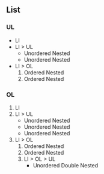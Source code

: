 ## List

### UL

- LI
- LI > UL
  - Unordered Nested
  - Unordered Nested
- LI > OL
  1. Ordered Nested
  2. Ordered Nested

### OL

1. LI
2. LI > UL
   - Unordered Nested
   - Unordered Nested
   - Unordered Nested
3. LI > OL
   1. Ordered Nested
   2. Ordered Nested
   3. LI > OL > UL
      - Unordered Double Nested
